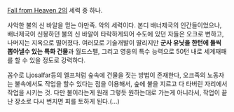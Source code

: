 [[Fall from Heaven 2]]의 세력 중 하나.

사악한 불의 신 바알을 믿는 야만족. 악의 세력이다. 본디 배너제국의 인간들이었으나, 배너제국이 신봉하던 불의 신 바알이 타락하게되어 수도에 있던 자들은 오크로 변하고, 나머지는 지옥으로 떨어졌다. 여러모로 기술개발이 딸리지만 '''군사 유닛을 한턴에 둘씩 뽑아낼수 있는 특화 건물'''과 월드스펠, 그리고 영웅의 특수 능력으로 50턴 내로 세계재패를 할 수 있을 정도로 강력하다.

꼼수로 Ljosalfar등의 엘프처럼 숲속에 건물을 짓는 방법이 존재한다, 오크족의 노동자는 불속에서도 작업을 할수 있다는 점을 이용해서, 숲에 불을 지르고 다 타버린 자리에서 작업을 시키는 것. 다만 불이라는게 원래 그렇듯 원하는대로 가는게 아니라서, 작업이 끝난 장소로 다시 번지면 피를 토하게 된다.(...)

